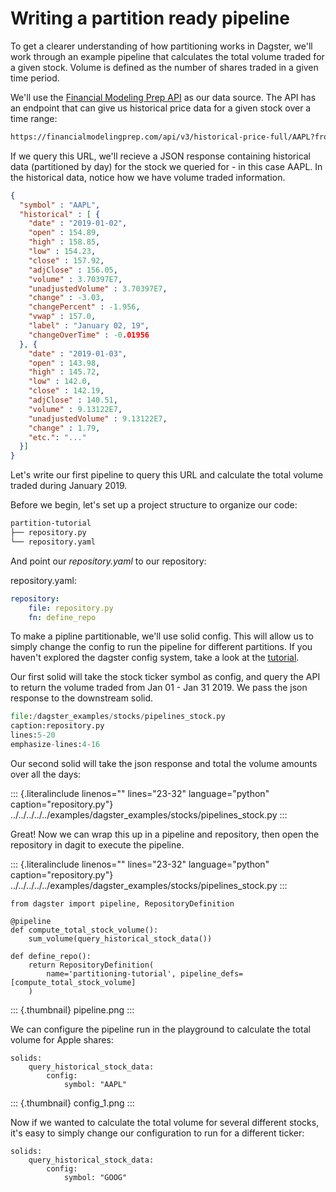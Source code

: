 # Writing a partition ready pipeline

To get a clearer understanding of how partitioning works in Dagster, we'll work
through an example pipeline that calculates the total volume traded
for a given stock. Volume is defined as the number of shares traded
in a given time period.

We'll use the [Financial Modeling Prep
API](https://financialmodelingprep.com/developer/docs) as our data
source. The API has an endpoint that can give us historical price data
for a given stock over a time range:

``` bash
https://financialmodelingprep.com/api/v3/historical-price-full/AAPL?from=2019-01-01&to=2019-01-31
```

If we query this URL, we'll recieve a JSON response containing
historical data (partitioned by day) for the stock we queried for - in
this case AAPL. In the historical data, notice how we have volume traded
information.

``` json
{
  "symbol" : "AAPL",
  "historical" : [ {
    "date" : "2019-01-02",
    "open" : 154.89,
    "high" : 158.85,
    "low" : 154.23,
    "close" : 157.92,
    "adjClose" : 156.05,
    "volume" : 3.70397E7,
    "unadjustedVolume" : 3.70397E7,
    "change" : -3.03,
    "changePercent" : -1.956,
    "vwap" : 157.0,
    "label" : "January 02, 19",
    "changeOverTime" : -0.01956
  }, {
    "date" : "2019-01-03",
    "open" : 143.98,
    "high" : 145.72,
    "low" : 142.0,
    "close" : 142.19,
    "adjClose" : 140.51,
    "volume" : 9.13122E7,
    "unadjustedVolume" : 9.13122E7,
    "change" : 1.79,
    "etc.": "..."
  }]
}
```

Let's write our first pipeline to query this URL and calculate the
total volume traded during January 2019.

Before we begin, let's set up a project structure to organize our code:

``` bash
partition-tutorial
├── repository.py
└── repository.yaml
```

And point our *repository.yaml* to our repository:

repository.yaml:

``` YAML
repository:
    file: repository.py
    fn: define_repo
```

To make a pipline partitionable, we'll use solid config. This will
allow us to simply change the config to run the pipeline for different
partitions. If you haven't explored the dagster config system, take a
look at the [tutorial](/docs/tutorial/config).

Our first solid will take the stock ticker symbol as config, and query
the API to return the volume traded from Jan 01 - Jan 31 2019. We pass
the json response to the downstream solid.

```python literalinclude
file:/dagster_examples/stocks/pipelines_stock.py
caption:repository.py
lines:5-20
emphasize-lines:4-16
```

Our second solid will take the json response and total the volume
amounts over all the days:

::: {.literalinclude linenos="" lines="23-32" language="python" caption="repository.py"}
../../../../../examples/dagster_examples/stocks/pipelines_stock.py
:::

Great! Now we can wrap this up in a pipeline and repository, then open
the repository in dagit to execute the pipeline.

::: {.literalinclude linenos="" lines="23-32" language="python" caption="repository.py"}
../../../../../examples/dagster_examples/stocks/pipelines_stock.py
:::

```{.python}
from dagster import pipeline, RepositoryDefinition

@pipeline
def compute_total_stock_volume():
    sum_volume(query_historical_stock_data())

def define_repo():
    return RepositoryDefinition(
        name='partitioning-tutorial', pipeline_defs=[compute_total_stock_volume]
    )
```

::: {.thumbnail}
pipeline.png
:::

We can configure the pipeline run in the playground to calculate the
total volume for Apple shares:

```{.YAML}
solids:
    query_historical_stock_data:
        config:
            symbol: "AAPL"
```

::: {.thumbnail}
config_1.png
:::

Now if we wanted to calculate the total volume for several different
stocks, it's easy to simply change our configuration to run for a
different ticker:

```{.YAML}
solids:
    query_historical_stock_data:
        config:
            symbol: "GOOG"
```
